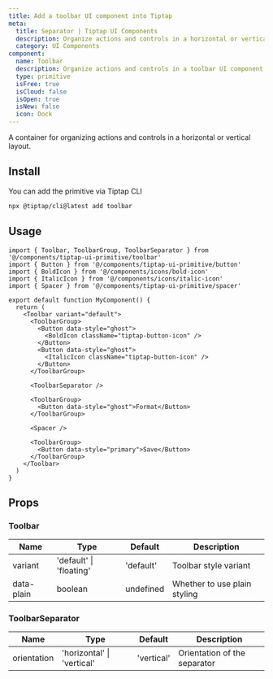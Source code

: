 ```yaml
---
title: Add a toolbar UI component into Tiptap
meta:
  title: Separator | Tiptap UI Components
  description: Organize actions and controls in a horizontal or vertical container. More in the docs!
  category: UI Components
component:
  name: Toolbar
  description: Organize actions and controls in a toolbar UI component.
  type: primitive
  isFree: true
  isCloud: false
  isOpen: true
  isNew: false
  icon: Dock
---
```



A container for organizing actions and controls in a horizontal or vertical layout.

<CodeDemo
  isScrollable
  isSmall
  src="https://template.tiptap.dev/preview/tiptap-ui-primitive/toolbar"
/>

## Install

You can add the primitive via Tiptap CLI

```bash
npx @tiptap/cli@latest add toolbar
```

## Usage

```tsx
import { Toolbar, ToolbarGroup, ToolbarSeparator } from '@/components/tiptap-ui-primitive/toolbar'
import { Button } from '@/components/tiptap-ui-primitive/button'
import { BoldIcon } from '@/components/icons/bold-icon'
import { ItalicIcon } from '@/components/icons/italic-icon'
import { Spacer } from '@/components/tiptap-ui-primitive/spacer'

export default function MyComponent() {
  return (
    <Toolbar variant="default">
      <ToolbarGroup>
        <Button data-style="ghost">
          <BoldIcon className="tiptap-button-icon" />
        </Button>
        <Button data-style="ghost">
          <ItalicIcon className="tiptap-button-icon" />
        </Button>
      </ToolbarGroup>

      <ToolbarSeparator />

      <ToolbarGroup>
        <Button data-style="ghost">Format</Button>
      </ToolbarGroup>

      <Spacer />

      <ToolbarGroup>
        <Button data-style="primary">Save</Button>
      </ToolbarGroup>
    </Toolbar>
  )
}
```

## Props

### Toolbar

| Name       | Type                    | Default   | Description                  |
| ---------- | ----------------------- | --------- | ---------------------------- |
| variant    | 'default' \| 'floating' | 'default' | Toolbar style variant        |
| data-plain | boolean                 | undefined | Whether to use plain styling |

### ToolbarSeparator

| Name        | Type                       | Default    | Description                  |
| ----------- | -------------------------- | ---------- | ---------------------------- |
| orientation | 'horizontal' \| 'vertical' | 'vertical' | Orientation of the separator |
